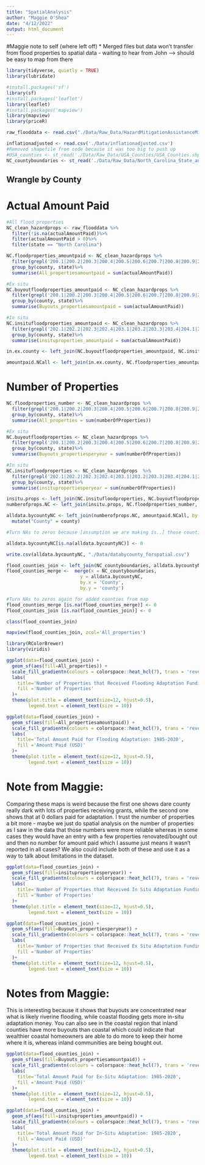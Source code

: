 ```yaml
---
title: "SpatialAnalysis"
author: "Maggie O'Shea"
date: "4/12/2022"
output: html_document
---
```

#Maggie note to self (where left off)
* Merged files but data won't transfer from flood properties to spatial data - waiting to hear from John --> should be easy to map from there 

```r
library(tidyverse, quietly = TRUE)
library(lubridate)

#install.packages('sf')
library(sf)
#install.packages('leaflet')
library(leaflet)
#install.packages('mapview')
library(mapview)
library(priceR)

raw_flooddata <- read.csv("./Data/Raw_Data/HazardMitigationAssistanceMitigatedProperties.csv", stringsAsFactors = TRUE)

inflationadjusted <- read.csv('./Data/inflationadjusted.csv')
#Removed shapefile from code because it was too big to push up 
#USA_counties <- st_read('./Data/Raw_Data/USA_Counties/USA_Counties.shp')
NC_countyboundaries <- st_read('./Data/Raw_Data/North_Carolina_State_and_County_Boundary_Polygons')

```


## Wrangle by County

# Actual Amount Paid 
```r
#All flood properties
NC_clean_hazardprops <- raw_flooddata %>%
  filter(!is.na(actualAmountPaid))%>%
  filter(actualAmountPaid > 0)%>%
  filter(state == "North Carolina")

NC.floodproperties_amountpaid <- NC_clean_hazardprops %>%
  filter(grepl('200.1|200.2|200.3|200.4|200.5|200.6|200.7|200.8|200.9|201.1|201.2|201.3|201.4|201.5|201.6|201.7|201.8|201.9|201.10|202.1|202.2|202.3|202.4|203.1|203.2|203.3|203.4|204.1|204.1|204.2|204.3|204.4|204.5|204.6|207.2', type))%>%
  group_by(county, state)%>%
  summarise(All_propertiesamountpaid = sum(actualAmountPaid))

#Ex situ
NC.buyoutfloodproperties_amountpaid <- NC_clean_hazardprops %>%
  filter(grepl('200.1|200.2|200.3|200.4|200.5|200.6|200.7|200.8|200.9|201.1|201.2|201.3|201.4|201.5|201.6|201.7|201.8|201.9|201.10', type))%>%
  group_by(county, state)%>%
  summarise(Buyouts_propertiesamountpaid = sum(actualAmountPaid))

#In situ
NC.insitufloodproperties_amountpaid <- NC_clean_hazardprops %>%
  filter(grepl('202.1|202.2|202.3|202.4|203.1|203.2|203.3|203.4|204.1|204.1|204.2|204.3|204.4|204.5|204.6|207.2', type))%>%
  group_by(county, state)%>%
  summarise(insituproperties_amountpaid = sum(actualAmountPaid))

in.ex.county <- left_join(NC.buyoutfloodproperties_amountpaid, NC.insitufloodproperties_amountpaid, by = c("county", "state"))

amountpaid.NCall <- left_join(in.ex.county, NC.floodproperties_amountpaid, by = c("county", "state"))

```


# Number of Properties

```r
NC.floodproperties_number <- NC_clean_hazardprops %>%
  filter(grepl('200.1|200.2|200.3|200.4|200.5|200.6|200.7|200.8|200.9|201.1|201.2|201.3|201.4|201.5|201.6|201.7|201.8|201.9|201.10|202.1|202.2|202.3|202.4|203.1|203.2|203.3|203.4|204.1|204.1|204.2|204.3|204.4|204.5|204.6|207.2', type))%>%
  group_by(county, state)%>%
  summarise(All_properties = sum(numberOfProperties))

#Ex situ
NC.buyoutfloodproperties <- NC_clean_hazardprops %>%
  filter(grepl('200.1|200.2|200.3|200.4|200.5|200.6|200.7|200.8|200.9|201.1|201.2|201.3|201.4|201.5|201.6|201.7|201.8|201.9|201.10', type))%>%
  group_by(county, state)%>%
  summarise(Buyouts_propertiesperyear = sum(numberOfProperties))

#In situ
NC.insitufloodproperties <- NC_clean_hazardprops  %>%
  filter(grepl('202.1|202.2|202.3|202.4|203.1|203.2|203.3|203.4|204.1|204.1|204.2|204.3|204.4|204.5|204.6|207.2', type))%>%
  group_by(county, state)%>%
  summarise(insitupropertiesperyear = sum(numberOfProperties))

insitu.props <- left_join(NC.insitufloodproperties, NC.buyoutfloodproperties, by = c("county", "state"))
numberofprops.NC <- left_join(insitu.props, NC.floodproperties_number, by = c("county", "state"))
```

```r
alldata.bycountyNC <- left_join(numberofprops.NC, amountpaid.NCall, by = c("county", "state"))%>%
  mutate("County" = county)

#Turn NAs to zeros because [assumption we are making is..] those counties with no value in column indicates that they did not receive a grant

alldata.bycountyNC[is.na(alldata.bycountyNC)] <- 0  

write.csv(alldata.bycountyNC, "./Data/databycounty_forspatial.csv")

flood_counties_join <- left_join(NC_countyboundaries, alldata.bycountyNC, by = "County")
flood_counties_merge <-  merge(x = NC_countyboundaries,
                           y = alldata.bycountyNC, 
                           by.x = 'County', 
                           by.y = 'county')

#Turn NAs to zeros again for added counties from map 
flood_counties_merge [is.na(flood_counties_merge)] <- 0  
flood_counties_join [is.na(flood_counties_join)] <- 0 

class(flood_counties_join)
```


```r
mapview(flood_counties_join, zcol='All_properties')

library(RColorBrewer)
library(viridis)

ggplot(data=flood_counties_join) +
  geom_sf(aes(fill=All_properties)) + 
  scale_fill_gradientn(colours = colorspace::heat_hcl(7), trans = 'reverse')+
  labs(
    title='Number of Properties that Received Flooding Adaptation Funding: 1985-2020',
    fill ='Number of Properties'
  )+
  theme(plot.title = element_text(size=12, hjust=0.5), 
        legend.text = element_text(size = 10))

ggplot(data=flood_counties_join) +
  geom_sf(aes(fill=All_propertiesamountpaid)) + 
  scale_fill_gradientn(colours = colorspace::heat_hcl(7), trans = 'reverse')+
  labs(
    title='Total Amount Paid for Flooding Adaptation: 1985-2020',
    fill ='Amount Paid (USD)'
  )+
  theme(plot.title = element_text(size=12, hjust=0.5), 
        legend.text = element_text(size = 10))
```
# Note from Maggie: 
Comparing these maps is weird because the first one shows dare county really dark with lots of properties receiving grants, while the second one shows that at 0 dollars paid for adaptation. I trust the number of properties a bit more - maybe we just do spatial analysis on the number of properties as I saw in the data that those numbers were more reliable whereas in some cases they would have an entry with a few properties renovated/bought out and then no number for amount paid which I assume just means it wasn't reported in all cases? We also could include both of these and use it as a way to talk about limitations in the dataset. 

```r
ggplot(data=flood_counties_join) +
  geom_sf(aes(fill=insitupropertiesperyear)) + 
  scale_fill_gradientn(colours = colorspace::heat_hcl(7), trans = 'reverse')+
  labs(
    title='Number of Properties that Received In Situ Adaptation Funding: 1985-2020',
    fill ='Number of Properties'
  )+
  theme(plot.title = element_text(size=12, hjust=0.5), 
        legend.text = element_text(size = 10))

ggplot(data=flood_counties_join) +
  geom_sf(aes(fill=Buyouts_propertiesperyear)) + 
  scale_fill_gradientn(colours = colorspace::heat_hcl(7), trans = 'reverse')+
  labs(
    title='Number of Properties that Received Ex Situ Adaptation Funding: 1985-2020',
    fill ='Number of Properties'
  )+
  theme(plot.title = element_text(size=12, hjust=0.5), 
        legend.text = element_text(size = 10))
```
# Notes from Maggie: 
This is interesting because it shows that buyouts are concentrated near what is likely riverine flooding, while coastal flooding gets more in-situ adaptation money. You can also see in the coastal region that inland counties have more buyouts than coastal which could indicate that wealthier coastal homeowners are able to do more to keep their home where it is, whereas inland communities are being bought out. 

```r
ggplot(data=flood_counties_join) +
  geom_sf(aes(fill=Buyouts_propertiesamountpaid)) + 
  scale_fill_gradientn(colours = colorspace::heat_hcl(7), trans = 'reverse')+
  labs(
    title='Total Amount Paid for Ex-Situ Adaptation: 1985-2020',
    fill ='Amount Paid (USD)'
  )+
  theme(plot.title = element_text(size=12, hjust=0.5), 
        legend.text = element_text(size = 10))

ggplot(data=flood_counties_join) +
  geom_sf(aes(fill=insituproperties_amountpaid)) + 
  scale_fill_gradientn(colours = colorspace::heat_hcl(7), trans = 'reverse')+
  labs(
    title='Total Amount Paid for In-Situ Adaptation: 1985-2020',
    fill ='Amount Paid (USD)'
  )+
  theme(plot.title = element_text(size=12, hjust=0.5), 
        legend.text = element_text(size = 10))

```

